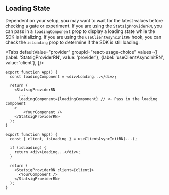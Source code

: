 

## Loading State

Dependent on your setup, you may want to wait for the latest values before checking a gate or experiment. 
If you are using the `StatsigProviderRN`, you can pass in a `loadingComponent` prop to display a loading state while the SDK is initializing. 
If you are using the `useClientAsyncInitRN` hook, you can check the `isLoading` prop to determine if the SDK is still loading.


<Tabs
  defaultValue="provider"
  groupId="react-usage-choice"
  values={[
    {label: 'StatsigProviderRN', value: 'provider'},
    {label: 'useClientAsyncInitRN', value: 'client'},
  ]}>

  <TabItem value="provider">

```tsx
export function App() {
  const loadingComponent = <div>Loading...</div>;

  return (
    <StatsigProviderRN
      ...
      loadingComponent={loadingComponent} // <- Pass in the loading component
    > 
        <YourComponent />
    </StatsigProviderRN>
  );
}
```

  </TabItem>
  <TabItem value="client">

```tsx
export function App() {
  const { client, isLoading } = useClientAsyncInitRN(...);

  if (isLoading) {
    return <div>Loading...</div>;
  }

  return (
    <StatsigProviderRN client={client}>
      <YourComponent />
    </StatsigProviderRN>
  );
}
```

  </TabItem>
</Tabs>

